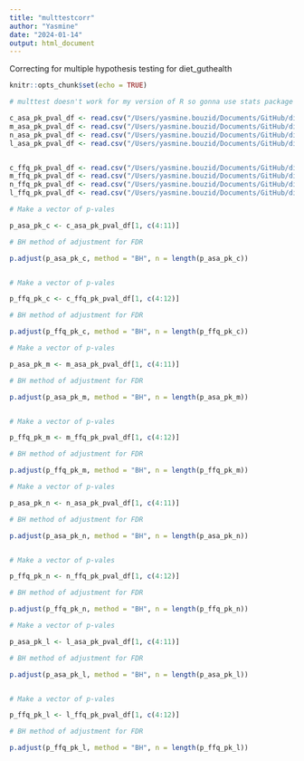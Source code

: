 ```yaml
---
title: "multtestcorr"
author: "Yasmine"
date: "2024-01-14"
output: html_document
---
```

Correcting for multiple hypothesis testing for diet_guthealth

```r
knitr::opts_chunk$set(echo = TRUE)

# multtest doesn't work for my version of R so gonna use stats package p.adjust
```

```r

c_asa_pk_pval_df <- read.csv("/Users/yasmine.bouzid/Documents/GitHub/diet_guthealth/data/c_asa_pk_pval_df.csv", header = T)
m_asa_pk_pval_df <- read.csv("/Users/yasmine.bouzid/Documents/GitHub/diet_guthealth/data/m_asa_pk_pval_df.csv", header = T)
n_asa_pk_pval_df <- read.csv("/Users/yasmine.bouzid/Documents/GitHub/diet_guthealth/data/n_asa_pk_pval_df.csv", header = T)
l_asa_pk_pval_df <- read.csv("/Users/yasmine.bouzid/Documents/GitHub/diet_guthealth/data/l_asa_pk_pval_df.csv", header = T)


c_ffq_pk_pval_df <- read.csv("/Users/yasmine.bouzid/Documents/GitHub/diet_guthealth/data/c_ffq_pk_pval_df.csv", header = T)
m_ffq_pk_pval_df <- read.csv("/Users/yasmine.bouzid/Documents/GitHub/diet_guthealth/data/m_ffq_pk_pval_df.csv", header = T)
n_ffq_pk_pval_df <- read.csv("/Users/yasmine.bouzid/Documents/GitHub/diet_guthealth/data/n_ffq_pk_pval_df.csv", header = T)
l_ffq_pk_pval_df <- read.csv("/Users/yasmine.bouzid/Documents/GitHub/diet_guthealth/data/l_ffq_pk_pval_df.csv", header = T)

```

```r

# Make a vector of p-vales

p_asa_pk_c <- c_asa_pk_pval_df[1, c(4:11)]

# BH method of adjustment for FDR

p.adjust(p_asa_pk_c, method = "BH", n = length(p_asa_pk_c))


# Make a vector of p-vales

p_ffq_pk_c <- c_ffq_pk_pval_df[1, c(4:12)]

# BH method of adjustment for FDR

p.adjust(p_ffq_pk_c, method = "BH", n = length(p_ffq_pk_c))

```

```r

# Make a vector of p-vales

p_asa_pk_m <- m_asa_pk_pval_df[1, c(4:11)]

# BH method of adjustment for FDR

p.adjust(p_asa_pk_m, method = "BH", n = length(p_asa_pk_m))


# Make a vector of p-vales

p_ffq_pk_m <- m_ffq_pk_pval_df[1, c(4:12)]

# BH method of adjustment for FDR

p.adjust(p_ffq_pk_m, method = "BH", n = length(p_ffq_pk_m))

```


```r

# Make a vector of p-vales

p_asa_pk_n <- n_asa_pk_pval_df[1, c(4:11)]

# BH method of adjustment for FDR

p.adjust(p_asa_pk_n, method = "BH", n = length(p_asa_pk_n))


# Make a vector of p-vales

p_ffq_pk_n <- n_ffq_pk_pval_df[1, c(4:12)]

# BH method of adjustment for FDR

p.adjust(p_ffq_pk_n, method = "BH", n = length(p_ffq_pk_n))

```


```r

# Make a vector of p-vales

p_asa_pk_l <- l_asa_pk_pval_df[1, c(4:11)]

# BH method of adjustment for FDR

p.adjust(p_asa_pk_l, method = "BH", n = length(p_asa_pk_l))


# Make a vector of p-vales

p_ffq_pk_l <- l_ffq_pk_pval_df[1, c(4:12)]

# BH method of adjustment for FDR

p.adjust(p_ffq_pk_l, method = "BH", n = length(p_ffq_pk_l))

```